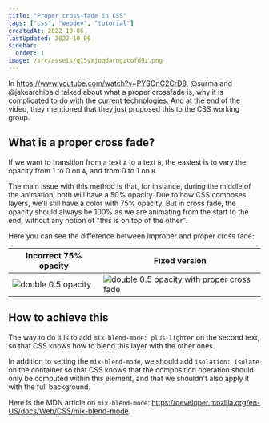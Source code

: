 ```yaml
---
title: "Proper cross-fade in CSS"
tags: ["css", "webdev", "tutorial"]
createdAt: 2022-10-06
lastUpdated: 2022-10-06
sidebar:
  order: 1
image: /src/assets/q15yxjoqdarngzcofd9z.png
---
```



In https://www.youtube.com/watch?v=PYSOnC2CrD8, @surma and @jakearchibald talked about what a proper crossfade is, why it is complicated to do with the current technologies. And at the end of the video, they mentioned that they just proposed this to the CSS working group.

## What is a proper cross fade?

If we want to transition from a text `A` to a text `B`, the easiest is to vary the opacity from 1 to 0 on `A`, and from 0 to 1 on `B`.

The main issue with this method is that, for instance, during the middle of the animation, both will have a 50% opacity. Due to how CSS composes layers, we'll still have a color with 75% opacity. But in cross fade, the opacity should always be 100% as we are animating from the start to the end, without any notion of "this is on top of the other".

Here you can see the difference between improper and proper cross fade:

| Incorrect 75% opacity                                   | Fixed version                                                                  |
| ------------------------------------------------------- | ------------------------------------------------------------------------------ |
| ![double 0.5 opacity](@assets/kqwj9v3ap0pxazqo77pk.png) | ![double 0.5 opacity with proper cross fade](@assets/imlrcqgemsvdatj0al51.png) |

## How to achieve this

The way to do it is to add `mix-blend-mode: plus-lighter` on the second text, so that CSS knows how to blend this layer with the other ones.

In addition to setting the `mix-blend-mode`, we should add `isolation: isolate` on the container so that CSS knows that the composition operation should only be computed within this element, and that we shouldn't also apply it with the full background.

Here is the MDN article on `mix-blend-mode`: https://developer.mozilla.org/en-US/docs/Web/CSS/mix-blend-mode.

<Codepen user="ayc0" id="wvjPpQq" />
